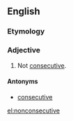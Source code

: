 ==English==

===Etymology===
{{prefix|non|consecutive}}

===Adjective===
{{en-adj|-}}

# Not [[consecutive]].

====Antonyms====
* [[consecutive]]

[[el:nonconsecutive]]